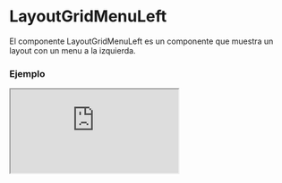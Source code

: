 
# LayoutGridMenuLeft

El componente LayoutGridMenuLeft es un componente que muestra un layout con un menu a la izquierda.

### Ejemplo

<Iframe src="https://fenextjs-component-storybook.vercel.app/iframe.html?id=layout-layoutgridmenuleft--index&viewMode=story" />

### Importacion

Para importar el componente LayoutGridMenuLeft, se puede hacer desde fenextjs o fenextjs-component

```tsx copy
import {
  LayoutGridMenuLeft,
  LayoutGridMenuLeftProps,
} from "fenextjs/cjs/component/Layout/Grid/GridMenuLeft";
```

o

```tsx copy
import {
  LayoutGridMenuLeft,
  LayoutGridMenuLeftProps,
} from "fenextjs-component/cjs/Layout/Grid/GridMenuLeft";
```

### Parametros

| Parametro           |    Tipo     | Requerido | Default | Descripcion                                                   |
| ------------------- | :---------: | :-------: | :-----: | :------------------------------------------------------------ |
| loader              |  `boolean`  |    No     |         | Indica si la página está actualmente en estado de carga.      |
| menuLeft            | `ReactNode` |    No     |         | Menú izquierdo del diseño.                                    |
| menuLeftActive      |  `boolean`  |    No     |         | Indica si el menú izquierdo está activo en el diseño.         |
| menuLeftMovilActive |  `boolean`  |    No     |         | Indica si el menú izquierdo móvil está activo en el diseño.   |
| useHeaderButtonMenu |  `boolean`  |    No     |         | Utilizar botón de menú en el encabezado para mostrar el menú. |
| usePageProgress     |  `boolean`  |    No     |         | Utilizar barra de progreso de página.                         |

### Storybook

Para ver el storybook del componente lo puede hacer con este [link](https://fenextjs-component-storybook.vercel.app/?path=/story/layout-layoutgridmenuleft--index)

### Usos

- Uso básico del componente LayoutGridMenuLeft

```tsx copy
<LayoutGridMenuLeft
  menuLeft={
    <>
      <h3>It is Menu Left</h3>
    </>
  }
>
  <>
    <h1>It is Body</h1>
    <p>
      Lorem ipsum dolor, sit amet consectetur adipisicing elit. Aperiam
      laboriosam qui expedita nostrum facere consequuntur labore blanditiis
      perspiciatis ducimus est, iure dolorem nesciunt numquam modi hic, sit
      repellat at iste?
    </p>
  </>
</LayoutGridMenuLeft>
```

